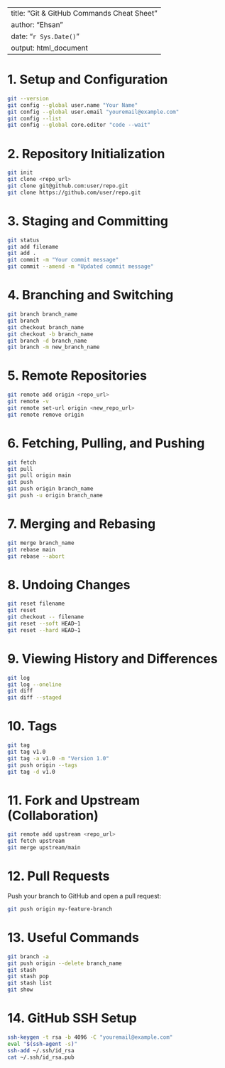 
---
title: "Git & GitHub Commands Cheat Sheet"
author: "Ehsan"
date: "`r Sys.Date()`"
output: html_document
---

# 1. Setup and Configuration
```bash
git --version
git config --global user.name "Your Name"
git config --global user.email "youremail@example.com"
git config --list
git config --global core.editor "code --wait"
```

# 2. Repository Initialization
```bash
git init
git clone <repo_url>
git clone git@github.com:user/repo.git
git clone https://github.com/user/repo.git
```

# 3. Staging and Committing
```bash
git status
git add filename
git add .
git commit -m "Your commit message"
git commit --amend -m "Updated commit message"
```

# 4. Branching and Switching
```bash
git branch branch_name
git branch
git checkout branch_name
git checkout -b branch_name
git branch -d branch_name
git branch -m new_branch_name
```

# 5. Remote Repositories
```bash
git remote add origin <repo_url>
git remote -v
git remote set-url origin <new_repo_url>
git remote remove origin
```

# 6. Fetching, Pulling, and Pushing
```bash
git fetch
git pull
git pull origin main
git push
git push origin branch_name
git push -u origin branch_name
```

# 7. Merging and Rebasing
```bash
git merge branch_name
git rebase main
git rebase --abort
```

# 8. Undoing Changes
```bash
git reset filename
git reset
git checkout -- filename
git reset --soft HEAD~1
git reset --hard HEAD~1
```

# 9. Viewing History and Differences
```bash
git log
git log --oneline
git diff
git diff --staged
```

# 10. Tags
```bash
git tag
git tag v1.0
git tag -a v1.0 -m "Version 1.0"
git push origin --tags
git tag -d v1.0
```

# 11. Fork and Upstream (Collaboration)
```bash
git remote add upstream <repo_url>
git fetch upstream
git merge upstream/main
```

# 12. Pull Requests
Push your branch to GitHub and open a pull request:
```bash
git push origin my-feature-branch
```

# 13. Useful Commands
```bash
git branch -a
git push origin --delete branch_name
git stash
git stash pop
git stash list
git show
```

# 14. GitHub SSH Setup
```bash
ssh-keygen -t rsa -b 4096 -C "youremail@example.com"
eval "$(ssh-agent -s)"
ssh-add ~/.ssh/id_rsa
cat ~/.ssh/id_rsa.pub
```
